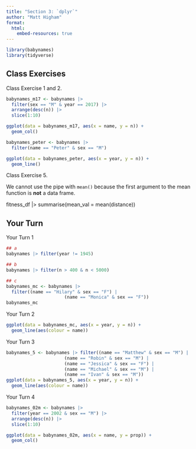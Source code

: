 ```yaml
---
title: "Section 3: `dplyr`"
author: "Matt Higham"
format: 
  html:
    embed-resources: true
---
```


```r
library(babynames)
library(tidyverse)
```

## Class Exercises 

Class Exercise 1 and 2.

```r
babynames_m17 <- babynames |>
  filter(sex == "M" & year == 2017) |>
  arrange(desc(n)) |>
  slice(1:10)

ggplot(data = babynames_m17, aes(x = name, y = n)) +
  geom_col()

babynames_peter <- babynames |>
  filter(name == "Peter" & sex == "M")

ggplot(data = babynames_peter, aes(x = year, y = n)) +
  geom_line()
```

Class Exercise 5.

We cannot use the pipe with `mean()` because the first argument to the mean function is __not__ a data frame. 

fitness_df |> summarise(mean_val = mean(distance))

## Your Turn

Your Turn 1

```r
## a
babynames |> filter(year != 1945)

## b
babynames |> filter(n > 400 & n < 5000)

## c
babynames_mc <- babynames |>
  filter((name == "Hilary" & sex == "F") |
                      (name == "Monica" & sex == "F"))
babynames_mc
```

Your Turn 2

```r
ggplot(data = babynames_mc, aes(x = year, y = n)) +
  geom_line(aes(colour = name))
```

Your Turn 3

```r
babynames_5 <- babynames |> filter((name == "Matthew" & sex == "M") |
                      (name == "Robin" & sex == "M") |
                      (name == "Jessica" & sex == "F") |
                      (name == "Michael" & sex == "M") |
                      (name == "Ivan" & sex == "M"))
ggplot(data = babynames_5, aes(x = year, y = n)) +
  geom_line(aes(colour = name))
```

Your Turn 4

```r
babynames_02m <- babynames |>
  filter(year == 2002 & sex == "M") |>
  arrange(desc(n)) |>
  slice(1:10)

ggplot(data = babynames_02m, aes(x = name, y = prop)) +
  geom_col()
```
